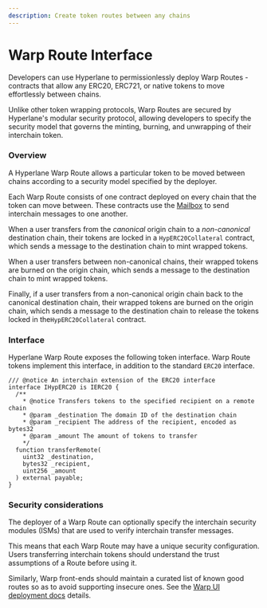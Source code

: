 ```yaml
---
description: Create token routes between any chains
---
```


# Warp Route Interface

Developers can use Hyperlane to permissionlessly deploy Warp Routes - contracts that allow any ERC20, ERC721, or native tokens to move effortlessly between chains.

Unlike other token wrapping protocols, Warp Routes are secured by Hyperlane's modular security protocol, allowing developers to specify the security model that governs the minting, burning, and unwrapping of their interchain token.

### Overview

A Hyperlane Warp Route allows a particular token to be moved between chains according to a security model specified by the deployer.

Each Warp Route consists of one contract deployed on every chain that the token can move between. These contracts use the [Mailbox](../messaging/messaging-interface.mdx) to send interchain messages to one another.

When a user transfers from the _canonical_ origin chain to a _non-canonical_ destination chain, their tokens are locked in a `HypERC20Collateral` contract, which sends a message to the destination chain to mint wrapped tokens.

When a user transfers between non-canonical chains, their wrapped tokens are burned on the origin chain, which sends a message to the destination chain to mint wrapped tokens.

Finally, if a user transfers from a non-canonical origin chain back to the canonical destination chain, their wrapped tokens are burned on the origin chain, which sends a message to the destination chain to release the tokens locked in the`HypERC20Collateral` contract.

### Interface

Hyperlane Warp Route exposes the following token interface. Warp Route tokens implement this interface, in addition to the standard `ERC20` interface.

```solidity
/// @notice An interchain extension of the ERC20 interface
interface IHypERC20 is IERC20 {
  /**
    * @notice Transfers tokens to the specified recipient on a remote chain
    * @param _destination The domain ID of the destination chain
    * @param _recipient The address of the recipient, encoded as bytes32
    * @param _amount The amount of tokens to transfer
    */
  function transferRemote(
    uint32 _destination,
    bytes32 _recipient,
    uint256 _amount
  ) external payable;
}
```

### Security considerations

The deployer of a Warp Route can optionally specify the interchain security modules (ISMs) that are used to verify interchain transfer messages.

This means that each Warp Route may have a unique security configuration. Users transferring interchain tokens should understand the trust assumptions of a Route before using it.

Similarly, Warp front-ends should maintain a curated list of known good routes so as to avoid supporting insecure ones. See the [Warp UI deployment docs](../../guides/deploy-warp-route-UI.mdx) details.

